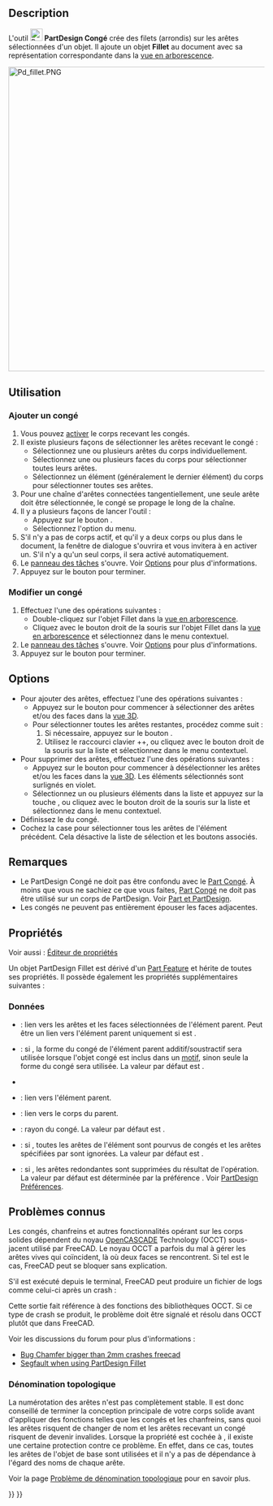 <languages/>

{{Docnav/fr
|[[PartDesign_Boolean/fr|Opération booléenne]]
|[[PartDesign_Chamfer/fr|Chanfrein]]
|[[PartDesign_Workbench/fr|Atelier PartDesign]]
|IconL=PartDesign_Boolean.svg
|IconR=PartDesign_Chamfer.svg
|IconC=Workbench_PartDesign.svg
}}

{{GuiCommand/fr
|Name=PartDesign Fillet
|Name/fr=PartDesign Congé 
|MenuLocation=PartDesign → Appliquer une fonction d'habillage → Congé
|Workbenches=[[PartDesign_Workbench/fr|PartDesign]]
|SeeAlso=[[PartDesign_Chamfer/fr|PartDesign Chanfrein]]
}}

== Description ==

L'outil [[Image:PartDesign_Fillet.svg|24px]] '''PartDesign Congé''' crée des filets (arrondis) sur les arêtes sélectionnées d'un objet. Il ajoute un objet '''Fillet''' au document avec sa représentation correspondante dans la [[Tree_view/fr|vue en arborescence]].

[[Image:Pd_fillet.PNG|600px]]
{{Caption|Cube with fillets on all edges}}

<span id="Usage"></span>
== Utilisation ==

<span id="Add_a_fillet"></span>
=== Ajouter un congé ===

# Vous pouvez [[PartDesign_Body/fr#Statut_actif|activer]] le corps recevant les congés.
# Il existe plusieurs façons de sélectionner les arêtes recevant le congé :
#* Sélectionnez une ou plusieurs arêtes du corps individuellement.
#* Sélectionnez une ou plusieurs faces du corps pour sélectionner toutes leurs arêtes.
#* Sélectionnez un élément (généralement le dernier élément) du corps pour sélectionner toutes ses arêtes.
# Pour une chaîne d'arêtes connectées tangentiellement, une seule arête doit être sélectionnée, le congé se propage le long de la chaîne.
# Il y a plusieurs façons de lancer l'outil :
#* Appuyez sur le bouton {{Button|[[Image:PartDesign_Fillet.svg|16px]] [[PartDesign_Fillet/fr|Congé]]}}.
#* Sélectionnez l'option {{MenuCommand|PartDesign → Appliquer une fonction d'habillage → [[Image:PartDesign_Fillet.svg|16px]] Congé}} du menu.
# S'il n'y a pas de corps actif, et qu'il y a deux corps ou plus dans le document, la fenêtre de dialogue {{MenuCommand|Corps actif requis}} s'ouvrira et vous invitera à en activer un. S'il n'y a qu'un seul corps, il sera activé automatiquement.
# Le [[Task_panel/fr|panneau des tâches]] {{MenuCommand|Paramètres du congé}} s'ouvre. Voir [[#Options|Options]] pour plus d'informations.
# Appuyez sur le bouton {{Button|OK}} pour terminer.

<span id="Edit_a_fillet"></span>
=== Modifier un congé ===

# Effectuez l'une des opérations suivantes :
#* Double-cliquez sur l'objet Fillet dans la [[Tree_view/fr|vue en arborescence]].
#* Cliquez avec le bouton droit de la souris sur l'objet Fillet dans la [[Tree_view/fr|vue en arborescence]] et sélectionnez {{MenuCommand|Modifier le congé}} dans le menu contextuel.
# Le [[Task_panel/fr|panneau des tâches]] {{MenuCommand|Paramètres du congé}} s'ouvre. Voir [[#Options|Options]] pour plus d'informations.
# Appuyez sur le bouton {{Button|OK}} pour terminer.

==Options==

* Pour ajouter des arêtes, effectuez l'une des opérations suivantes :
** Appuyez sur le bouton {{Button|Ajouter}} pour commencer à sélectionner des arêtes et/ou des faces dans la [[3D_view/fr|vue 3D]].
** Pour sélectionner toutes les arêtes restantes, procédez comme suit :
**# Si nécessaire, appuyez sur le bouton {{Button|Ajouter}}.
**# Utilisez le raccourci clavier {{KEY|Ctrl}}+{{KEY|Shift}}+{{KEY|A}}, ou cliquez avec le bouton droit de la souris sur la liste et sélectionnez {{MenuCommand|Ajouter toutes les arêtes}} dans le menu contextuel.
* Pour supprimer des arêtes, effectuez l'une des opérations suivantes :
** Appuyez sur le bouton {{Button|Supprimer}} pour commencer à désélectionner les arêtes et/ou les faces dans la [[3D_view/fr|vue 3D]]. Les éléments sélectionnés sont surlignés en violet.
** Sélectionnez un ou plusieurs éléments dans la liste et appuyez sur la touche {{KEY|Suppr}}, ou cliquez avec le bouton droit de la souris sur la liste et sélectionnez {{MenuCommand|Supprimer}} dans le menu contextuel.
* Définissez le {{MenuCommand|Rayon}} du congé.
* Cochez la case {{MenuCommand|Ajouter toutes les arêtes}} pour sélectionner tous les arêtes de l'élément précédent. Cela désactive la liste de sélection et les boutons associés.

<span id="Notes"></span>
== Remarques ==

* Le PartDesign Congé ne doit pas être confondu avec le [[Part_Fillet/fr|Part Congé]]. À moins que vous ne sachiez ce que vous faites, [[Part_Fillet/fr|Part Congé]] ne doit pas être utilisé sur un corps de PartDesign. Voir [[Part_and_PartDesign/fr|Part et PartDesign]].
* Les congés ne peuvent pas entièrement épouser les faces adjacentes.

<span id="Properties"></span>
==Propriétés==

Voir aussi : [[Property_editor/fr|Éditeur de propriétés]]

Un objet PartDesign Fillet est dérivé d'un [[Part_Feature/fr|Part Feature]] et hérite de toutes ses propriétés. Il possède également les propriétés supplémentaires suivantes :

<span id="Data"></span>
===Données===

{{Properties_Title|Base}}

* {{PropertyData|Base|LinkSub}} : lien vers les arêtes et les faces sélectionnées de l'élément parent. Peut être un lien vers l'élément parent uniquement si {{PropertyData|Use All Edges}} est {{TRUE}}.
* {{PropertyData|Support Transform|Bool}} : si {{TRUE}}, la forme du congé de l'élément parent additif/soustractif sera utilisée lorsque l'objet congé est inclus dans un [[PartDesign_Workbench/fr#Outils_de_transformation|motif]], sinon seule la forme du congé sera utilisée. La valeur par défaut est {{FALSE}}.
* {{PropertyData|Add Sub Shape|PartShape|hidden}}
* {{PropertyData|Base Feature|Link|hidden}} : lien vers l'élément parent.
* {{PropertyData|_ Body|LinkHidden|hidden}} : lien vers le corps du parent.

{{Properties_Title|Fillet}}

* {{PropertyData|Radius|QuantityConstraint}} : rayon du congé. La valeur par défaut est {{value|1 mm}}.
* {{PropertyData|Use All Edges|Bool}} : si {{TRUE}}, toutes les arêtes de l'élément sont pourvus de congés et les arêtes spécifiées par {{PropertyData|Base}} sont ignorées. La valeur par défaut est {{FALSE}}.

{{Properties_Title|Part Design}}

* {{PropertyData|Refine|Bool}} : si {{TRUE}}, les arêtes redondantes sont supprimées du résultat de l'opération. La valeur par défaut est déterminée par la préférence {{MenuCommand|Affiner les modèles automatiquement après une opération sur une esquisse}}. Voir [[PartDesign_Preferences/fr#G.C3.A9n.C3.A9ral|PartDesign Préférences]].

<span id="Known_issues"></span>
== Problèmes connus ==

Les congés, chanfreins et autres fonctionnalités opérant sur les corps solides dépendent du noyau [[OpenCASCADE/fr|OpenCASCADE]] Technology (OCCT) sous-jacent utilisé par FreeCAD. Le noyau OCCT a parfois du mal à gérer les arêtes vives qui coïncident, là où deux faces se rencontrent. Si tel est le cas, FreeCAD peut se bloquer sans explication.

S'il est exécuté depuis le terminal, FreeCAD peut produire un fichier de logs comme celui-ci après un crash :

{{code|lang=text|code=
#1  0x7fff63d660ba in BRep_Tool::Curve(TopoDS_Edge const&, TopLoc_Location&, double&, double&) from /usr/lib/x86_64-linux-gnu/libTKBRep.so.7+0x2a
#2  0x7fff63d69546 in BRep_Tool::Curve(TopoDS_Edge const&, double&, double&) from /usr/lib/x86_64-linux-gnu/libTKBRep.so.7+0x46
#3  0x7fff71f4fef5 in ChFi3d_Builder::PerformIntersectionAtEnd(int) from /usr/lib/x86_64-linux-gnu/libTKFillet.so.7+0x3b05
#4  0x7fff71f58307 in ChFi3d_Builder::PerformOneCorner(int, bool) from /usr/lib/x86_64-linux-gnu/libTKFillet.so.7+0x1097
#5  0x7fff71ef6218 in ChFi3d_Builder::PerformFilletOnVertex(int) from /usr/lib/x86_64-linux-gnu/libTKFillet.so.7+0x4e8
#6  0x7fff71ef71d1 in ChFi3d_Builder::Compute() from /usr/lib/x86_64-linux-gnu/libTKFillet.so.7+0xe31
#7  0x7fff720ad7c3 in BRepFilletAPI_MakeChamfer::Build() from /usr/lib/x86_64-linux-gnu/libTKFillet.so.7+0x33
#8  0x7fff723be48e in PartDesign::Chamfer::execute() from /usr/lib/freecad-daily/lib/_PartDesign.so+0x60e
...
}}

Cette sortie fait référence à des fonctions des bibliothèques OCCT. Si ce type de crash se produit, le problème doit être signalé et résolu dans OCCT plutôt que dans FreeCAD.

Voir les discussions du forum pour plus d'informations :
*[https://forum.freecadweb.org/viewtopic.php?p=263818#p263818 Bug Chamfer bigger than 2mm crashes freecad]
*[https://forum.freecadweb.org/viewtopic.php?p=264827#p264827 Segfault when using PartDesign Fillet]

<span id="Topological_naming"></span>
=== Dénomination topologique === 

La numérotation des arêtes n'est pas complètement stable. Il est donc conseillé de terminer la conception principale de votre corps solide avant d'appliquer des fonctions telles que les congés et les chanfreins, sans quoi les arêtes risquent de changer de nom et les arêtes recevant un congé risquent de devenir invalides. Lorsque la propriété {{PropertyData|Use All Edges}} est cochée à {{TRUE}}, il existe une certaine protection contre ce problème. En effet, dans ce cas, toutes les arêtes de l'objet de base sont utilisées et il n'y a pas de dépendance à l'égard des noms de chaque arête.

Voir la page [[Topological_naming_problem/fr|Problème de dénomination topologique]] pour en savoir plus.


{{Docnav/fr
|[[PartDesign_Boolean/fr|Opération booléenne]]
|[[PartDesign_Chamfer/fr|Chanfrein]]
|[[PartDesign_Workbench/fr|Atelier PartDesign]]
|IconL=PartDesign_Boolean.svg
|IconR=PartDesign_Chamfer.svg
|IconC=Workbench_PartDesign.svg
}}

{{PartDesign Tools navi{{#translation:}}}}
{{Userdocnavi{{#translation:}}}}